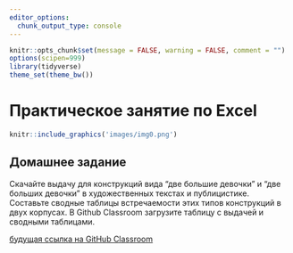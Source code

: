 ```yaml
---
editor_options: 
  chunk_output_type: console
---
```


```r
knitr::opts_chunk$set(message = FALSE, warning = FALSE, comment = "")
options(scipen=999)
library(tidyverse)
theme_set(theme_bw())
```

# Практическое занятие по Excel

```r
knitr::include_graphics('images/img0.png')
```

## Домашнее задание

Скачайте выдачу для конструкций вида "две большие девочки" и "две больших девочки" в художественных текстах и публицистике. Составьте сводные таблицы встречаемости этих типов конструкций в двух корпусах. В Github Classroom загрузите таблицу с выдачей и сводными таблицами. 

[будущая ссылка на GitHub Classroom](практическое-занятие-по-excel.html)